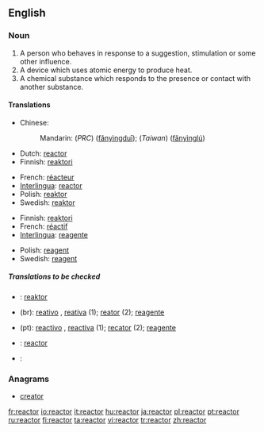==English==

===Noun===
{{en-noun}}

# A person who behaves in response to a suggestion, stimulation or some other influence.
# A device which uses atomic energy to produce heat.
# A chemical substance which responds to the presence or contact with another substance.

====Translations====
{{trans-top|a person who behaves in response to a suggestion, stimulation or some other influence}}
{{trans-mid}}
{{trans-bottom}}

{{trans-top|a device which uses atomic energy to produce heat}}
* Chinese:
*: Mandarin: (''PRC'') {{zh-ts|反應堆|反应堆}} ([[fǎnyìngduī]]); (''Taiwan'') {{zh-ts|反應爐|反应炉}} ([[fǎnyìnglú]])
* Dutch: [[#Dutch|reactor]]
* Finnish: [[reaktori]]
{{trans-mid}}
* French: [[réacteur]]
* [[Interlingua]]: [[#Interlingua|reactor]]
* Polish: [[reaktor]]
* Swedish: [[reaktor]] {{c}}
{{trans-bottom}}

{{trans-top|a chemical substance which responds to the presence or contact with another substance}}
* Finnish: [[reaktori]]
* French: [[réactif]]
* [[Interlingua]]: [[reagente]]
{{trans-mid}}
* Polish: [[reagent]]
* Swedish: [[reagent]] {{c}}
{{trans-bottom}}

=====Translations to be checked=====
{{checktrans}}
* {{ttbc|Indonesian}}: [[reaktor]]
* {{ttbc|Portuguese}} (br): [[reativo]] {{m}}, [[reativa]] {{f}} (1); [[reator]] {{m}} (2); [[reagente]] {{m}}
* {{ttbc|Portuguese}} (pt): [[reactivo]] {{m}}, [[reactiva]] {{f}} (1); [[recator]] {{m}} (2); [[reagente]] {{m}}
* {{ttbc|Spanish}}: [[#Spanish|reactor]]
* {{ttbc|Thai}}: {{Thai|[[เตาปฏิกรณ์]]}}

===Anagrams===
* [[creator]]

[[fr:reactor]]
[[io:reactor]]
[[it:reactor]]
[[hu:reactor]]
[[ja:reactor]]
[[pl:reactor]]
[[pt:reactor]]
[[ru:reactor]]
[[fi:reactor]]
[[ta:reactor]]
[[vi:reactor]]
[[tr:reactor]]
[[zh:reactor]]